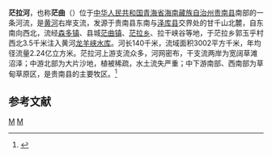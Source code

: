 '''茫拉河'''，也称'''茫曲'''（{{bo|z=མ་ང་ཆུ}}）位于[[中华人民共和国|中华人民共和国]][[青海省|青海省]][[海南藏族自治州|海南藏族自治州]][[贵南县|贵南县]]南部的一条河流，是[[黄河|黄河]]右岸支流，发源于贵南县东南与[[泽库县|泽库县]]交界处的甘千山北麓，自东南向西北，流经[[森多镇|森多镇]]、县城[[茫曲镇|茫曲镇]]、[[茫拉乡|茫拉乡]]、拉干峡谷等地，于茫拉乡郭玉乎村西北3.5千米注入黄河[[龙羊峡水库|龙羊峡水库]]。河长140千米，流域面积3002平方千米，年均径流量2.24亿立方米。茫拉河上游支流众多，河网密布，干支流两岸为宽阔草滩沼泽；中游北部为大片沙地，植被稀疏，水土流失严重；中下游南部、西南部为草甸草原区，是贵南县的主要牧区。<ref name="中国河湖大典">{{cite book zh |author=《[[中国河湖大典|中国河湖大典]]》编纂委员会 |title=《中国河湖大典·黄河卷》 |format=M |edition=1 |location=北京 |publisher=中国水利水电出版社 |date=2014年4月 |pages=35页 |id= ISBN 978-7-5170-1937-4}}</ref>

==参考文献==
{{reflist}}

{{黄河}}
{{China-river-stub}}

[[Category:黄河支流|M]]
[[Category:青海河流|M]]